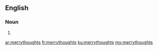 ==English==

===Noun===
{{head|en}}

# {{plural of|merrythought}}

[[ar:merrythoughts]]
[[fr:merrythoughts]]
[[ku:merrythoughts]]
[[my:merrythoughts]]